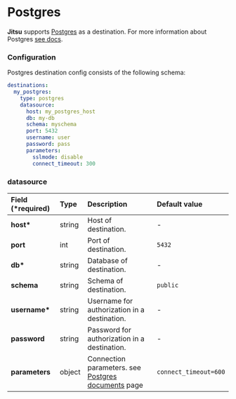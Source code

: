 # Postgres

**Jitsu** supports [Postgres](https://www.postgresql.org/) as a destination.
For more information about Postgres [see docs](https://www.postgresql.org/docs).

### Configuration

Postgres destination config consists of the following schema:

```yaml
destinations:
  my_postgres:
    type: postgres
    datasource:
      host: my_postgres_host
      db: my-db
      schema: myschema
      port: 5432
      username: user
      password: pass
      parameters:
        sslmode: disable
        connect_timeout: 300
```

### datasource

| Field \(\*required\) | Type | Description | Default value |
| :--- | :--- | :--- | :--- |
| **host\*** | string | Host of destination. | - |
| **port** | int | Port of destination. | `5432` |
| **db\*** | string | Database of destination. | - |
| **schema** | string | Schema of destination. | `public` |
| **username\*** | string | Username for authorization in a destination. | - |
| **password** | string | Password for authorization in a destination. | - |
| **parameters** | object | Connection parameters. see [Postgres documents](https://www.postgresql.org/docs/9.1/libpq-connect.html) page | `connect_timeout=600` |

